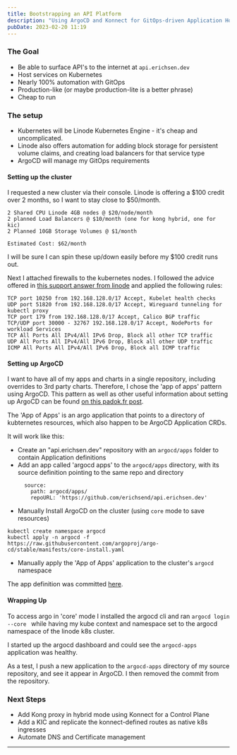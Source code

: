 ```yaml
---
title: Bootstrapping an API Platform
description: "Using ArgoCD and Konnect for GitOps-driven Application Hosting Platform"
pubDate: 2023-02-20 11:19
---
```


### The Goal

- Be able to surface API's to the internet at `api.erichsen.dev`
- Host services on Kubernetes
- Nearly 100% automation with GitOps
- Production-like (or maybe production-lite is a better phrase)
- Cheap to run

### The setup

- Kubernetes will be Linode Kubernetes Engine - it's cheap and uncomplicated.
- Linode also offers automation for adding block storage for persistent volume claims, and creating load balancers for that service type
- ArgoCD will manage my GitOps requirements

#### Setting up the cluster

I requested a new cluster via their console. Linode is offering a $100 credit over 2 months, so I want to stay close to $50/month.

```
2 Shared CPU Linode 4GB nodes @ $20/node/month
2 planned Load Balancers @ $10/month (one for kong hybrid, one for kic)
2 Planned 10GB Storage Volumes @ $1/month

Estimated Cost: $62/month
```

I will be sure I can spin these up/down easily before my $100 credit runs out.

Next I attached firewalls to the kubernetes nodes. I followed the advice offered in [this support answer from linode](https://www.linode.com/community/questions/19155/securing-k8s-cluster) and applied the following rules:

```
TCP port 10250 from 192.168.128.0/17 Accept, Kubelet health checks
UDP port 51820 from 192.168.128.0/17 Accept, Wireguard tunneling for kubectl proxy
TCP port 179 from 192.168.128.0/17 Accept, Calico BGP traffic
TCP/UDP port 30000 - 32767 192.168.128.0/17 Accept, NodePorts for workload Services
TCP All Ports All IPv4/All IPv6 Drop, Block all other TCP traffic
UDP All Ports All IPv4/All IPv6 Drop, Block all other UDP traffic
ICMP All Ports All IPv4/All IPv6 Drop, Block all ICMP traffic
```

#### Setting up ArgoCD

I want to have all of my apps and charts in a single repository, including overrides to 3rd party charts. Therefore, I chose the 'app of apps' pattern using ArgoCD. This pattern as well as other useful information about setting up ArgoCD can be found [on this padok.fr post](https://www.padok.fr/en/blog/kubernetes-cluster-gitops).

The 'App of Apps' is an argo application that points to a directory of kubternetes resources, which also happen to be ArgoCD Application CRDs.

It will work like this:
- Create an "api.erichsen.dev" repository with an `argocd/apps` folder to contain Application definitions
- Add an app called 'argocd apps' to the `argocd/apps` directory, with its source definition pointing to the same repo and directory
  ```
    source:
      path: argocd/apps/
      repoURL: 'https://github.com/erichsend/api.erichsen.dev'
  ```
- Manually Install ArgoCD on the cluster (using `core` mode to save resources)
```
kubectl create namespace argocd
kubectl apply -n argocd -f https://raw.githubusercontent.com/argoproj/argo-cd/stable/manifests/core-install.yaml
```

- Manually apply the 'App of Apps' application to the cluster's `argocd` namespace

The app definition was committed [here](https://github.com/erichsend/api.erichsen.dev/commit/9b58be2d7218bf65263d687adbffb8ad1acefa14).

#### Wrapping Up

To access argo in 'core' mode I installed the argocd cli and ran `argocd login --core ` while having my kube context and namespace set to the argocd namespace of the linode k8s cluster.

I started up the argocd dashboard and could see the `argocd-apps` application was healthy.

As a test, I push a new application to the `argocd-apps` directory of my source repository, and see it appear in ArgoCD. I then removed the commit from the repository.

### Next Steps
- Add Kong proxy in hybrid mode using Konnect for a Control Plane
- Add a KIC and replicate the konnect-defined routes as native k8s ingresses
- Automate DNS and Certificate management

---


